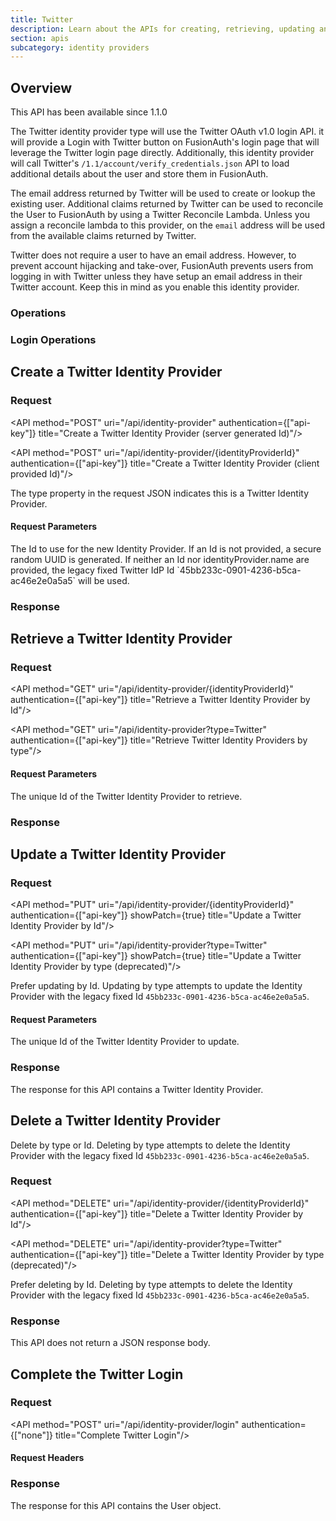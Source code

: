 ```yaml
---
title: Twitter
description: Learn about the APIs for creating, retrieving, updating and disabling a Twitter identity provider.
section: apis
subcategory: identity providers
---
```



## Overview

<Aside type="version">
This API has been available since 1.1.0
</Aside>

The Twitter identity provider type will use the Twitter OAuth v1.0 login API. it will provide a <InlineUIElement>Login with Twitter</InlineUIElement> button on FusionAuth's login page that will leverage the Twitter login page directly. Additionally, this identity provider will call Twitter's `/1.1/account/verify_credentials.json` API to load additional details about the user and store them in FusionAuth.

The email address returned by Twitter will be used to create or lookup the existing user. Additional claims returned by Twitter can be used to reconcile the User to FusionAuth by using a Twitter Reconcile Lambda. Unless you assign a reconcile lambda to this provider, on the `email` address will be used from the available claims returned by Twitter.

Twitter does not require a user to have an email address. However, to prevent account hijacking and take-over, FusionAuth prevents users from logging in with Twitter unless they have setup an email address in their Twitter account. Keep this in mind as you enable this identity provider.

<TokenStorageNote idp_long_lived_token_type="access_token"
                  idp_display_name={idp_display_name}
                  idp_linking_strategy={idp_linking_strategy}
                  token_name="access token"
                  return_text="OAuth v1.0 login workflow" />


### Operations

### Login Operations

## Create a Twitter Identity Provider

### Request

<API method="POST" uri="/api/identity-provider" authentication={["api-key"]} title="Create a Twitter Identity Provider (server generated Id)"/>

<API method="POST" uri="/api/identity-provider/{identityProviderId}" authentication={["api-key"]} title="Create a Twitter Identity Provider (client provided Id)"/>

The <InlineField>type</InlineField> property in the request JSON indicates this is a Twitter Identity Provider.

#### Request Parameters

<APIBlock>
  <APIField name="identityProviderId" type="UUID" optional defaults="secure random UUID" since="1.61.0">
    The Id to use for the new Identity Provider. If an Id is not provided, a secure random UUID is generated. If neither an Id nor <InlineField>identityProvider.name</InlineField> are provided, the legacy fixed Twitter IdP Id `45bb233c-0901-4236-b5ca-ac46e2e0a5a5` will be used.
  </APIField>
</APIBlock>

<TwitterRequestBody idp_display_name={idp_display_name}
                    idp_linking_strategy={idp_linking_strategy}
                    idp_since={idp_since}/>

### Response

<StandardPostResponseCodes never_search_error />

<TwitterResponseBody idp_display_name={idp_display_name}
                     idp_linking_strategy={idp_linking_strategy}
                     idp_since={idp_since}/>

## Retrieve a Twitter Identity Provider


### Request

<API method="GET" uri="/api/identity-provider/{identityProviderId}" authentication={["api-key"]} title="Retrieve a Twitter Identity Provider by Id"/>

<API method="GET" uri="/api/identity-provider?type=Twitter" authentication={["api-key"]} title="Retrieve Twitter Identity Providers by type"/>

#### Request Parameters

<APIBlock>
  <APIField name="identityProviderId" type="UUID" required>
    The unique Id of the Twitter Identity Provider to retrieve.
  </APIField>
</APIBlock>

### Response

<StandardGetResponseCodes never_search_error />

<TwitterResponseBody />

## Update a Twitter Identity Provider

<GenericUpdateExplanationFragment
                                  capitalized_object_name="Twitter Identity Provider" />

### Request

<API method="PUT" uri="/api/identity-provider/{identityProviderId}" authentication={["api-key"]} showPatch={true} title="Update a Twitter Identity Provider by Id"/>

<API method="PUT" uri="/api/identity-provider?type=Twitter" authentication={["api-key"]} showPatch={true} title="Update a Twitter Identity Provider by type (deprecated)"/>

<DeprecatedSince since="1.61.0">Prefer updating by Id. Updating by type attempts to update the Identity Provider with the legacy fixed Id `45bb233c-0901-4236-b5ca-ac46e2e0a5a5`.</DeprecatedSince>

#### Request Parameters

<APIBlock>
  <APIField name="identityProviderId" type="UUID" required>
    The unique Id of the Twitter Identity Provider to update.
  </APIField>
</APIBlock>

<TwitterRequestBody />

### Response

The response for this API contains a Twitter Identity Provider.

<StandardPutResponseCodes never_search_error />

<TwitterResponseBody idp_display_name={idp_display_name}
                     idp_linking_strategy={idp_linking_strategy}
                     idp_since={idp_since}/>

## Delete a Twitter Identity Provider

Delete by type or Id. Deleting by type attempts to delete the Identity Provider with the legacy fixed Id `45bb233c-0901-4236-b5ca-ac46e2e0a5a5`.

### Request

<API method="DELETE" uri="/api/identity-provider/{identityProviderId}" authentication={["api-key"]} title="Delete a Twitter Identity Provider by Id"/>

<API method="DELETE" uri="/api/identity-provider?type=Twitter" authentication={["api-key"]} title="Delete a Twitter Identity Provider by type (deprecated)"/>

<DeprecatedSince since="1.61.0">Prefer deleting by Id. Deleting by type attempts to delete the Identity Provider with the legacy fixed Id `45bb233c-0901-4236-b5ca-ac46e2e0a5a5`.</DeprecatedSince>

### Response

This API does not return a JSON response body.

<StandardDeleteResponseCodes never_search_error />

## Complete the Twitter Login

<CompleteLoginText idp_display_name={idp_display_name}
                   idp_linking_strategy={idp_linking_strategy}
                   idp_since={idp_since}
                   token_text_with_article="tokens"
                   token_text="set of tokens" />

### Request

<API method="POST" uri="/api/identity-provider/login" authentication={["none"]} title="Complete Twitter Login"/>

#### Request Headers

<APIBlock>
  <XForwardedForHeader />
  <XFusionauthTenantIdHeaderScopedOperationRowOnly />
</APIBlock>

<IdentityProviderLoginRequestBody idp_display_name={idp_display_name}
                                  idp_linking_strategy={idp_linking_strategy}
                                  idp_since={idp_since}/>

### Response

The response for this API contains the User object.

<IdentityProviderLoginResponseBody idp_display_name={idp_display_name}
                                   idp_linking_strategy={idp_linking_strategy}
                                   idp_since={idp_since}/>


